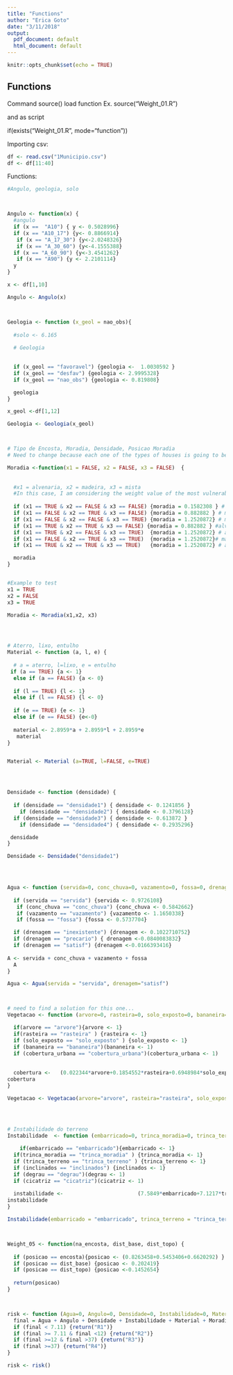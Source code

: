 ```yaml
---
title: "Functions"
author: "Erica Goto"
date: "3/11/2018"
output:
  pdf_document: default
  html_document: default
---
```


```r
knitr::opts_chunk$set(echo = TRUE)
```
## Functions


Command source() load function 
Ex. source("Weight_01.R")

and as script 

if(exists("Weight_01.R", mode="function"))

Importing csv:
```r
df <- read.csv("1Municipio.csv")
df <- df[11:40]
```




Functions:
```r

#Angulo, geologia, solo



Angulo <- function(x) {
  #angulo
  if (x ==  "A10") { y <- 0.5028996}
  if (x == "A10_17") {y<- 0.8866914}
   if (x == "A_17_30") {y<-2.0248326}
   if (x == "A_30_60") {y<-4.1555388}
  if (x == "A_60_90") {y<-3.4541262}
   if (x == "A90") {y <- 2.2101114}
  y
}

x <- df[1,10]

Angulo <- Angulo(x)



Geologia <- function (x_geol = nao_obs){
  
  #solo <- 6.165
  
  # Geologia

  
  if (x_geol == "favoravel") {geologia <-  1.0030592 }
  if (x_geol == "desfav") {geologia <- 2.9995328}
  if (x_geol == "nao_obs") {geologia <- 0.819808}

  geologia
}

x_geol <-df[1,12]

Geologia <- Geologia(x_geol)



# Tipo de Encosta, Moradia, Densidade, Posicao Moradia
# Need to change because each one of the types of houses is going to be a different column

Moradia <-function(x1 = FALSE, x2 = FALSE, x3 = FALSE)  {
  
  
  #x1 = alvenaria, x2 = madeira, x3 = mista 
  #In this case, I am considering the weight value of the most vulnerable. So, for alvenaria & madeira, the weight is of the madeira. And so on. 
  
  if (x1 == TRUE & x2 == FALSE & x3 == FALSE) {moradia = 0.1582308 } # alvenaria
  if (x1 == FALSE & x2 == TRUE & x3 == FALSE) {moradia = 0.882882 } # madeira
  if (x1 == FALSE & x2 == FALSE & x3 == TRUE) {moradia = 1.2520872} # mista
  if (x1 == TRUE & x2 == TRUE & x3 == FALSE) {moradia = 0.882882 } #alvenaria & madeira
  if (x1 == TRUE & x2 == FALSE & x3 == TRUE)  {moradia = 1.2520872} # alvenaria e mista
  if (x1 == FALSE & x2 == TRUE & x3 == TRUE)  {moradia = 1.2520872}# madeira e mista
  if (x1 == TRUE & x2 == TRUE & x3 == TRUE)   {moradia = 1.2520872} # alvenaria, madeira e mista

  moradia
}


#Example to test
x1 = TRUE
x2 = FALSE
x3 = TRUE

Moradia <- Moradia(x1,x2, x3)




# Aterro, lixo, entulho
Material <- function (a, l, e) {
  
  # a = aterro, l=lixo, e = entulho
 if (a == TRUE) {a <- 1}
  else if (a == FALSE) {a <- 0}
  
  if (l == TRUE) {l <- 1}
  else if (l == FALSE) {l <- 0}
  
  if (e == TRUE) {e <- 1}
  else if (e == FALSE) {e<-0}
  
  material <- 2.8959*a + 2.8959*l + 2.8959*e
   material
}


Material <- Material (a=TRUE, l=FALSE, e=TRUE)




Densidade <- function (densidade) {
  
  if (densidade == "densidade1") { densidade <- 0.1241856 }
    if (densidade == "densidade2") { densidade <- 0.3796128}
  if (densidade == "densidade3") { densidade <- 0.613872 }
    if (densidade == "densidade4") { densidade <- 0.2935296}

 densidade
}

Densidade <- Densidade("densidade1")



  
Agua <- function (servida=0, conc_chuva=0, vazamento=0, fossa=0, drenagem="satisf") {
  
  if (servida == "servida") {servida <- 0.9726108}
   if (conc_chuva == "conc_chuva") {conc_chuva <- 0.5842662}
   if (vazamento == "vazamento") {vazamento <- 1.1650338}
   if (fossa == "fossa") {fossa <- 0.5737704}

  if (drenagem == "inexistente") {drenagem <- 0.1022710752}
  if (drenagem == "precario") { drenagem <-0.0840083832}
  if (drenagem == "satisf") {drenagem <-0.0166393416}
  
A <- servida + conc_chuva + vazamento + fossa
  A
}

Agua <- Agua(servida = "servida", drenagem="satisf")



# need to find a solution for this one... 
Vegetacao <- function (arvore=0, rasteira=0, solo_exposto=0, bananeira=0, cobertura_urbana=0) {

  if(arvore == "arvore"){arvore <- 1}
  if(rasteira == "rasteira" ) {rasteira <- 1}
  if (solo_exposto == "solo_exposto" ) {solo_exposto <- 1}
  if (bananeira == "bananeira")(bananeira <- 1)
  if (cobertura_urbana == "cobertura_urbana")(cobertura_urbana <- 1)
  
  
  cobertura <-   (0.022344*arvore+0.1854552*rasteira+0.6948984*solo_exposto+0.290472*bananeira+0.245784*cobertura_urbana)
cobertura
}

Vegetacao <- Vegetacao(arvore="arvore", rasteira="rasteira", solo_exposto=0, bananeira="bananeira", cobertura_urbana=0)




# Instabilidade do terreno
Instabilidade  <- function (embarricado=0, trinca_moradia=0, trinca_terreno=0, degrau=0, inclinados=0, cicatriz=0){
  
    if(embarricado == "embarricado"){embarricado <- 1}
  if(trinca_moradia == "trinca_moradia" ) {trinca_moradia <- 1}
  if (trinca_terreno == "trinca_terreno" ) {trinca_terreno <- 1}
  if (inclinados == "inclinados") {inclinados <- 1}
  if (degrau == "degrau")(degrau <- 1)
  if (cicatriz == "cicatriz")(cicatriz <- 1)
  
  instabilidade <-                        (7.5849*embarricado+7.1217*trinca_moradia+6.1374*inclinados+13.7223*degrau+11.4642*cicatriz+11.8116*trinca_terreno)
instabilidade
}

Instabilidade(embarricado = "embarricado", trinca_terreno = "trinca_terreno")



Weight_05 <- function(na_encosta, dist_base, dist_topo) {
  
  if (posicao == encosta){posicao <- (0.8263458+0.5453406+0.6620292) }
  if (posicao == dist_base) {posicao <- 0.202419}
  if (posicao == dist_topo) {posicao <-0.1452654}
  
  return(posicao)
}



risk <- function (Agua=0, Angulo=0, Densidade=0, Instabilidade=0, Material=0, Moradia=0, Vegetacao=0) {
  final = Agua + Angulo + Densidade + Instabilidade + Material + Moradia + Vegetacao
  if (final < 7.11) {return("R1")}
  if (final >= 7.11 & final <12) {return("R2")}
  if (final >=12 & final >37) {return("R3")}
  if (final >=37) {return("R4")}
}   

risk <- risk()
```


